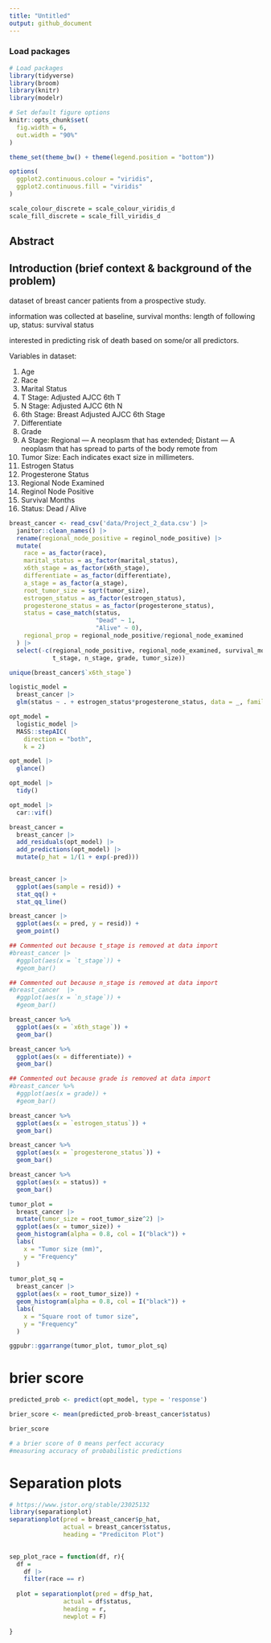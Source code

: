 ```yaml
---
title: "Untitled"
output: github_document
---
```

### Load packages
```r
# Load packages
library(tidyverse)
library(broom)
library(knitr)
library(modelr)

# Set default figure options
knitr::opts_chunk$set(
  fig.width = 6,
  out.width = "90%"
)

theme_set(theme_bw() + theme(legend.position = "bottom"))

options(
  ggplot2.continuous.colour = "viridis",
  ggplot2.continuous.fill = "viridis"
)

scale_colour_discrete = scale_colour_viridis_d
scale_fill_discrete = scale_fill_viridis_d
```


## Abstract



## Introduction (brief context & background of the problem)

dataset of breast cancer patients from a prospective study. 

information was collected at baseline, survival months: length of following up, status: survival status

interested in predicting risk of death based on some/or all predictors.

Variables in dataset:

1. Age
2. Race
3. Marital Status
4. T Stage: Adjusted AJCC 6th T
5. N Stage: Adjusted AJCC 6th N
6. 6th Stage: Breast Adjusted AJCC 6th Stage
7. Differentiate
8. Grade
9. A Stage: Regional — A neoplasm that has extended; Distant — A neoplasm that has spread to
parts of the body remote from
10. Tumor Size: Each indicates exact size in millimeters.
11. Estrogen Status
12. Progesterone Status
13. Regional Node Examined
14. Reginol Node Positive
15. Survival Months
16. Status: Dead / Alive



```r

breast_cancer <- read_csv('data/Project_2_data.csv') |> 
  janitor::clean_names() |> 
  rename(regional_node_positive = reginol_node_positive) |> 
  mutate(
    race = as_factor(race),
    marital_status = as_factor(marital_status),
    x6th_stage = as_factor(x6th_stage),
    differentiate = as_factor(differentiate),
    a_stage = as_factor(a_stage),
    root_tumor_size = sqrt(tumor_size),
    estrogen_status = as_factor(estrogen_status),
    progesterone_status = as_factor(progesterone_status),
    status = case_match(status,
                        "Dead" ~ 1,
                        "Alive" ~ 0),
    regional_prop = regional_node_positive/regional_node_examined
  ) |> 
  select(-c(regional_node_positive, regional_node_examined, survival_months,
            t_stage, n_stage, grade, tumor_size))
```


```r
unique(breast_cancer$`x6th_stage`)
```



```r
logistic_model =
  breast_cancer |> 
  glm(status ~ . + estrogen_status*progesterone_status, data = _, family = binomial())
```

```r
opt_model =
  logistic_model |> 
  MASS::stepAIC(
    direction = "both",
    k = 2)
```

```r
opt_model |> 
  glance()

opt_model |> 
  tidy()

opt_model |> 
  car::vif()
```

```r
breast_cancer = 
  breast_cancer |> 
  add_residuals(opt_model) |> 
  add_predictions(opt_model) |> 
  mutate(p_hat = 1/(1 + exp(-pred)))
  
```

```r
breast_cancer |> 
  ggplot(aes(sample = resid)) +
  stat_qq() +
  stat_qq_line()
```

```r
breast_cancer |> 
  ggplot(aes(x = pred, y = resid)) +
  geom_point()
```


```r
## Commented out because t_stage is removed at data import
#breast_cancer |> 
  #ggplot(aes(x = `t_stage`)) +
  #geom_bar()
```

```r
## Commented out because n_stage is removed at data import
#breast_cancer  |> 
  #ggplot(aes(x = `n_stage`)) +
  #geom_bar()
```

```r
breast_cancer %>%
  ggplot(aes(x = `x6th_stage`)) +
  geom_bar()
```

```r
breast_cancer %>%
  ggplot(aes(x = differentiate)) +
  geom_bar()
```

```r
## Commented out because grade is removed at data import
#breast_cancer %>%
  #ggplot(aes(x = grade)) +
  #geom_bar()
```

```r
breast_cancer %>%
  ggplot(aes(x = `estrogen_status`)) +
  geom_bar()
```

```r
breast_cancer %>%
  ggplot(aes(x = `progesterone_status`)) +
  geom_bar()
```

```r
breast_cancer %>%
  ggplot(aes(x = status)) +
  geom_bar()
```

```r
tumor_plot = 
  breast_cancer |> 
  mutate(tumor_size = root_tumor_size^2) |> 
  ggplot(aes(x = tumor_size)) + 
  geom_histogram(alpha = 0.8, col = I("black")) +
  labs(
    x = "Tumor size (mm)",
    y = "Frequency"
  )
  
tumor_plot_sq = 
  breast_cancer |> 
  ggplot(aes(x = root_tumor_size)) + 
  geom_histogram(alpha = 0.8, col = I("black")) +
  labs(
    x = "Square root of tumor size",
    y = "Frequency"
  )

ggpubr::ggarrange(tumor_plot, tumor_plot_sq)
```




# brier score

```r
predicted_prob <- predict(opt_model, type = 'response')

brier_score <- mean(predicted_prob-breast_cancer$status)

brier_score

# a brier score of 0 means perfect accuracy
#measuring accuracy of probabilistic predictions
```


# Separation plots

```r
# https://www.jstor.org/stable/23025132
library(separationplot)
separationplot(pred = breast_cancer$p_hat, 
               actual = breast_cancer$status,
               heading = "Prediciton Plot")
  
```

```r
sep_plot_race = function(df, r){
  df =
    df |> 
    filter(race == r)
  
  plot = separationplot(pred = df$p_hat, 
               actual = df$status,
               heading = r,
               newplot = F)
  
}
```
